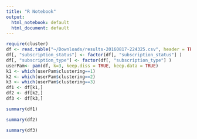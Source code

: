 ```yaml
---
title: "R Notebook"
output:
  html_notebook: default
  html_document: default
---
```


```r
require(cluster)
df <- read.table("~/Downloads/results-20160817-224325.csv", header = TRUE, sep=",")
df[, "subscription_status"] <- factor(df[, "subscription_status"] )
df[, "subscription_type"] <- factor(df[, "subscription_type"] )
userPam<- pam(df, k=3, keep.diss = TRUE, keep.data = TRUE)
k1 <- which(userPam$clustering==1)
k2 <- which(userPam$clustering==2)
k3 <- which(userPam$clustering==3)
df1 <- df[k1,]
df2 <- df[k2,]
df3 <- df[k3,]
```
```r
summary(df1)
```

```r
summary(df2)
```

```r
summary(df3)
```